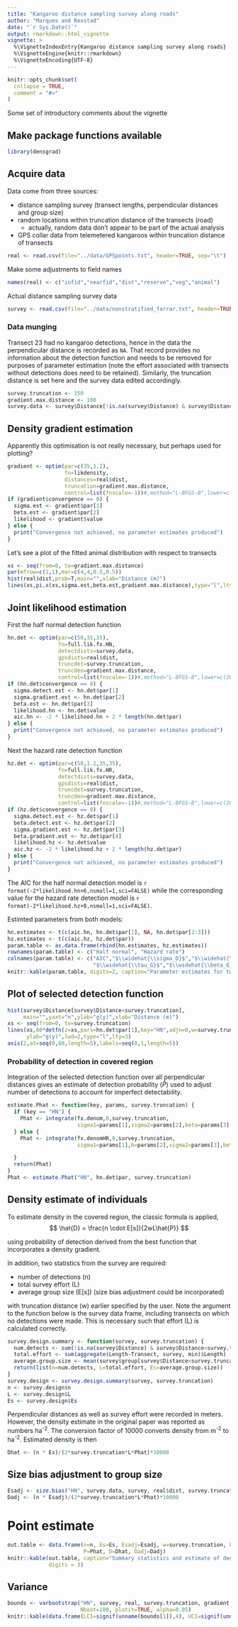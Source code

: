 ```yaml
---
title: "Kangaroo distance sampling survey along roads"
author: "Marques and Rexstad"
date: "`r Sys.Date()`"
output: rmarkdown::html_vignette
vignette: >
  %\VignetteIndexEntry{Kangaroo distance sampling survey along roads}
  %\VignetteEngine{knitr::rmarkdown}
  %\VignetteEncoding{UTF-8}
---
```


```r
knitr::opts_chunk$set(
  collapse = TRUE,
  comment = "#>"
)
```

Some set of introductory comments about the vignette

## Make package functions available

```r
library(densgrad)
```

## Acquire data

Data come from three sources:  

- distance sampling survey (transect lengths, perpendicular distances and group size)
- random locations within truncation distance of the transects (road)
    - actually, random data don't appear to be part of the actual analysis
- GPS collar data from telemetered kangaroos within truncation distance of transects

```r
real <- read.csv(file="../data/GPSpoints.txt", header=TRUE, sep="\t")
```

Make some adjustments to field names

```r
names(real) <- c("infid","nearfid","dist","reserve","veg","animal")
```

Actual distance sampling survey data

```r
survey <- read.csv(file="../data/nonstratified_farrar.txt", header=TRUE, sep="\t")
```


### Data munging

Transect 23 had no kangaroo detections, hence in the data the perpendicular distance is recorded as `NA`.  That record provides no information about the detection function and needs to be removed for purposes of parameter estimation (note the effort associated with transects without detections does need to be retained).  Similarly, the truncation distance is set here and the survey data edited accordingly.

```r
survey.truncation <- 150
gradient.max.distance <- 100
survey.data <- survey$Distance[!is.na(survey$Distance) & survey$Distance<survey.truncation]
```

## Density gradient estimation

Apparently this optimisation is not really necessary, but perhaps used for plotting?

```r
gradient <- optim(par=c(35,1.2),
                  fn=likdensity,
                  distances=real$dist,
                  truncation=gradient.max.distance,
                  control=list(fnscale=-1))#,method="L-BFGS-B",lower=c(20,-100),upper=c(200,100))
if (gradient$convergence == 0) {
  sigma.est <- gradient$par[1]
  beta.est <- gradient$par[2]
  likelihood <- gradient$value
} else {
  print("Convergence not achieved, no parameter estimates produced")
} 
```

Let's see a plot of the fitted animal distribution with respect to transects

```r
xs <- seq(from=0, to=gradient.max.distance)
par(mfrow=c(1,1),mar=c(4,4,0.5,0.5))
hist(real$dist,prob=T,main="",xlab="Distance (m)")
lines(xs,pi.x(xs,sigma.est,beta.est,gradient.max.distance),type="l",lty=2,lwd=2)
```

##  Joint likelihood estimation

First the half normal detection function

```r
hn.det <- optim(par=c(50,35,35),
                fn=full.lik.fx.HN,
                detectdists=survey.data,
                gpsdists=real$dist,
                truncdet=survey.truncation,
                truncden=gradient.max.distance,
                control=list(fnscale=-1))#,method="L-BFGS-B",lower=c(20,-100),upper=c(200,100))
if (hn.det$convergence == 0) {
  sigma.detect.est <- hn.det$par[1]
  sigma.gradient.est <- hn.det$par[2]
  beta.est <- hn.det$par[3]
  likelihood.hn <- hn.det$value
  aic.hn <- -2 * likelihood.hn + 2 * length(hn.det$par)
} else {
  print("Convergence not achieved, no parameter estimates produced")
} 
```

Next the hazard rate detection function

```r
hz.det <- optim(par=c(50,1.2,35,35),
                fn=full.lik.fx.HR,
                detectdists=survey.data,
                gpsdists=real$dist,
                truncdet=survey.truncation,
                truncden=gradient.max.distance,
                control=list(fnscale=-1))#,method="L-BFGS-B",lower=c(20,-100),upper=c(200,100))
if (hz.det$convergence == 0) {
  sigma.detect.est <- hz.det$par[1]
  beta.detect.est <- hz.det$par[2]
  sigma.gradient.est <- hz.det$par[3]
  beta.gradient.est <- hz.det$par[4]
  likelihood.hz <- hz.det$value
  aic.hz <- -2 * likelihood.hz + 2 * length(hz.det$par)
} else {
  print("Convergence not achieved, no parameter estimates produced")
} 
```

The AIC for the half normal detection model is `r format(-2*likelihood.hn+6,nsmall=1,sci=FALSE)` while the corresponding value for the hazard rate detection model is `r format(-2*likelihood.hz+8,nsmall=1,sci=FALSE)`.

Estimted parameters from both models:

```r
hn.estimates <- t(c(aic.hn, hn.det$par[1], NA, hn.det$par[2:3]))
hz.estimates <- t(c(aic.hz, hz.det$par))
param.table <- as.data.frame(rbind(hn.estimates, hz.estimates))
rownames(param.table) <- c("Half normal", "Hazard rate")
colnames(param.table) <- c("AIC","$\\widehat{\\sigma_D}$","$\\widehat{\\beta_D}$",
                           "$\\widehat{\\tau_G}$","$\\widehat{\\beta_G}$")
knitr::kable(param.table, digits=2, caption="Parameter estimates for two joint models.")
```

## Plot of selected detection function

```r
hist(survey$Distance[survey$Distance<survey.truncation],
     main="",yaxt="n",ylab="g(y)",xlab="Distance (m)")
xs <- seq(from=0, to=survey.truncation)
lines(xs,60*detfn(z=xs,pars=hn.det$par[1],key="HN",adjn=0,w=survey.truncation),
      ylab="g(y)",lwd=2,type="l",lty=3)
axis(2,at=seq(0,60,length=5),labels=seq(0,1,length=5))
```

### Probability of detection in covered region

Integration of the selected detection function over all perpendicular distances gives an estimate of detection probability ($\hat{P}$) used to adjust number of detections to account for imperfect detectability.

```r
estimate.Phat <- function(key, params, survey.truncation) {
  if (key == "HN") {
    Phat <- integrate(fx.denom,0,survey.truncation,
                      sigma1=params[1],sigma2=params[2],beta=params[3],w=survey.truncation)$value
  } else {
    Phat <- integrate(fx.denomHR,0,survey.truncation,
                      sigma1=params[1],b=params[2],sigma2=params[3],beta=params[4],w=survey.truncation)$value

  }
  return(Phat)
}
Phat <- estimate.Phat("HN", hn.det$par, survey.truncation)
```

## Density estimate of individuals

To estimate density in the covered region, the classic formula is applied, 
$$
\hat{D} = \frac{n \cdot E[s]}{2wL\hat{P}}
$$

using probability of detection derived from the best function that incorporates a density gradient.

In addition, two statistics from the survey are required:

- number of detections (n)
- total survey effort (L)
- average group size (E[s]) (size bias adjustment could be incorporated)

with truncation distance (w) earlier specified by the user.  Note the argument to the function below is the survey data frame, including transects on which no detections were made.  This is necessary such that effort (L) is calculated correctly.

```r
survey.design.summary <- function(survey, survey.truncation) {
  num.detects <- sum(!is.na(survey$Distance) & survey$Distance<survey.truncation)
  total.effort <- sum(aggregate(Length~Transect, survey, min)$Length)
  average.group.size <- mean(survey$group[survey$Distance<survey.truncation], na.rm=TRUE)
  return(list(n=num.detects, L=total.effort, Es=average.group.size))
}
survey.design <- survey.design.summary(survey, survey.truncation)
n <- survey.design$n
L <- survey.design$L
Es <- survey.design$Es
```


Perpendicular distances as well as survey effort were recorded in meters.  However, the density estimate in the original paper was reported as numbers ha^-2^.  The conversion factor of 10000 converts density from m^-2^ to ha^-2^.  Estimated density is then

```r
Dhat <- (n * Es)/(2*survey.truncation*L*Phat)*10000
```


## Size bias adjustment to group size

```r
Esadj <- size.bias("HN", survey.data, survey, real$dist, survey.truncation, gradient.max.distance)
Dadj <- (n * Esadj)/(2*survey.truncation*L*Phat)*10000
```


# Point estimate

```r
out.table <- data.frame(n=n, Es=Es, Esadj=Esadj, w=survey.truncation, L=L, 
                        P=Phat, D=Dhat, Dadj=Dadj)
knitr::kable(out.table, caption="Summary statistics and estimate of density from selected model", 
             digits = 3)
```


## Variance

```r
bounds <- varbootstrap("HN", survey, real, survey.truncation, gradient.max.distance, 
                       Nboot=100, plotit=TRUE, alpha=0.05)
knitr::kable(data.frame(LCI=signif(unname(bounds[1]),4), UCI=signif(unname(bounds[2]),4)))
```
